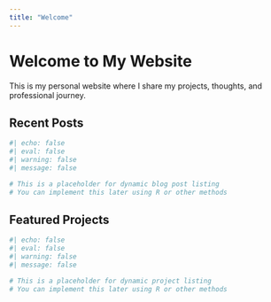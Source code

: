 ```yaml
---
title: "Welcome"
---
```


# Welcome to My Website

This is my personal website where I share my projects, thoughts, and professional journey.

## Recent Posts

```r
#| echo: false
#| eval: false
#| warning: false
#| message: false

# This is a placeholder for dynamic blog post listing
# You can implement this later using R or other methods
```

## Featured Projects

```r
#| echo: false
#| eval: false
#| warning: false
#| message: false

# This is a placeholder for dynamic project listing
# You can implement this later using R or other methods
``` 